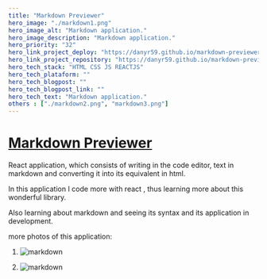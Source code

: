 ```yaml
---
title: "Markdown Previewer"
hero_image: "./markdown1.png"
hero_image_alt: "Markdown application."
hero_image_description: "Markdown application."
hero_priority: "32"
hero_link_project_deploy: "https://danyr59.github.io/markdown-previewer/"
hero_link_project_repository: "https://danyr59.github.io/markdown-previewer/"
hero_tech_stack: "HTML CSS JS REACTJS"
hero_tech_plataform: ""
hero_tech_blogpost: ""
hero_tech_blogpost_link: ""
hero_tech_text: "Markdown application."
others : ["./markdown2.png", "markdown3.png"]
---
```


# [Markdown Previewer](https://github.com/danyr59/markdown-previewer "markdown") 

React application, which consists of writing in the code editor, text in markdown and converting it into its equivalent in html.

In this application I code more with react , thus learning more about this wonderful library.

Also learning about markdown and seeing its syntax and its application in development.

more photos of this application:

1. ![markdown](./markdown2.png "markdown")

2. ![markdown](./markdown3.png "markdown")


